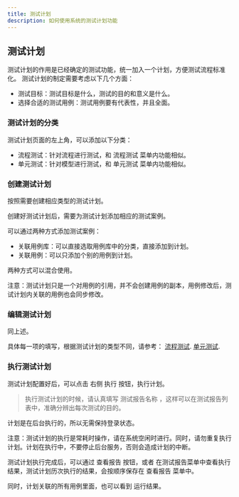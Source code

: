 ```yaml
---
title: 测试计划
description: 如何使用系统的测试计划功能
---
```


## 测试计划

测试计划的作用是已经确定的测试功能，统一加入一个计划，方便测试流程标准化。
测试计划的制定需要考虑以下几个方面：

- 测试目标：测试目标是什么，测试的目的和意义是什么。
- 选择合适的测试用例：测试用例要有代表性，并且全面。

### 测试计划的分类
测试计划页面的左上角，可以添加以下分类：
- 流程测试：针对流程进行测试，和 流程测试 菜单内功能相似。
- 单元测试：针对模型进行测试，和 单元测试 菜单内功能相似。

### 创建测试计划
按照需要创建相应类型的测试计划。

创建好测试计划后，需要为测试计划添加相应的测试案例。

可以通过两种方式添加测试案例：
- 关联用例库：可以直接选取用例库中的分类，直接添加到计划。
- 关联用例：可以只添加个别的用例到计划。

两种方式可以混合使用。

注意：测试计划只是一个对用例的引用，并不会创建用例的副本，用例修改后，测试计划内关联的用例也会同步修改。

### 编辑测试计划
同上述。

具体每一项的填写，根据测试计划的类型不同，请参考： [流程测试](/docs/y-agent/about_test/add_test#流程测试的配置参数). [单元测试](/docs/y-agent/about_test/add_test#单元测试的配置参数).


### 执行测试计划

测试计划配置好后，可以点击 右侧 执行 按钮，执行计划。

> 执行测试计划的时候，请认真填写 测试报告名称 ，这样可以在测试报告列表中，准确分辨出每次测试的目的。

计划是在后台执行的，所以无需保持登录状态。

注意：测试计划的执行是常耗时操作，请在系统空闲时进行。同时，请勿重复执行计划。计划在执行中，不要停止后台服务，否则会造成计划的中断。

测试计划执行完成后，可以通过 查看报告 按钮，或者 在测试报告菜单中查看执行结果，测试计划历次执行的结果，会按顺序保存在 查看报告 菜单中。

同时，计划关联的所有用例里面，也可以看到 运行结果。